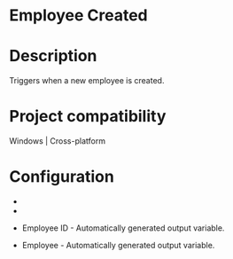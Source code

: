 ﻿# Employee Created

# Description

Triggers when a new employee is created.

# Project compatibility

Windows | Cross-platform

# Configuration

* 
* 





* Employee ID - Automatically generated output variable.
* Employee - Automatically generated output variable.
